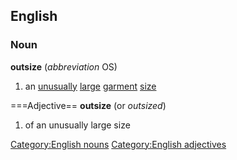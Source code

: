 ==English==
===Noun===
'''outsize'''  (''abbreviation'' OS)
#an [[unusually]] [[large]] [[garment]] [[size]]
===Adjective==
'''outsize'''  (or ''outsized'')
#of an unusually large size
[[Category:English nouns]]
[[Category:English adjectives]]
